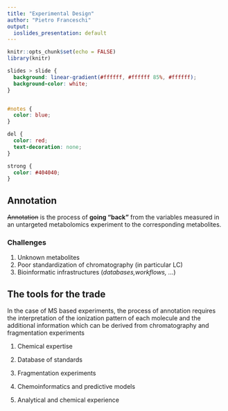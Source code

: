 ```yaml
---
title: "Experimental Design"
author: "Pietro Franceschi"
output:
  ioslides_presentation: default
---
```


```r
knitr::opts_chunk$set(echo = FALSE)
library(knitr)
```


```css

slides > slide {
  background: linear-gradient(#ffffff, #ffffff 85%, #ffffff);
  background-color: white;
}


#notes {
  color: blue;
}

del {
  color: red;
  text-decoration: none;
}

strong {
  color: #404040;
}

```



## Annotation

~~Annotation~~ is the process of **going "back"** from the variables measured in an untargeted metabolomics experiment to the corresponding metabolites.

### Challenges

1. Unknown metabolites
2. Poor standardization of chromatography (in particular LC)
3. Bioinformatic infrastructures (_databases,workflows, ..._)

## The tools for the trade

In the case of MS based experiments, the process of annotation requires the interpretation of the ionization pattern of each molecule and the additional information which can be derived from chromatography and fragmentation experiments

1. Chemical expertise
2. Database of standards
3. Fragmentation experiments
4. Chemoinformatics and predictive models





1. Analytical and chemical experience 





